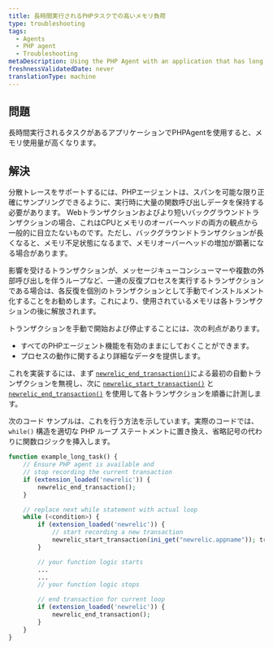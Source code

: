 ```yaml
---
title: 長時間実行されるPHPタスクでの高いメモリ負荷
type: troubleshooting
tags:
  - Agents
  - PHP agent
  - Troubleshooting
metaDescription: Using the PHP Agent with an application that has long running tasks can cause high memory usage.
freshnessValidatedDate: never
translationType: machine
---
```


## 問題

長時間実行されるタスクがあるアプリケーションでPHPAgentを使用すると、メモリ使用量が高くなります。

## 解決

分散トレースをサポートするには、PHPエージェントは、スパンを可能な限り正確にサンプリングできるように、実行時に大量の関数呼び出しデータを保持する必要があります。 Webトランザクションおよびより短いバックグラウンドトランザクションの場合、これはCPUとメモリのオーバーヘッドの両方の観点から一般的に目立たないものです。ただし、バックグラウンドトランザクションが長くなると、メモリ不足状態になるまで、メモリオーバーヘッドの増加が顕著になる場合があります。

影響を受けるトランザクションが、メッセージキューコンシューマーや複数の外部呼び出しを伴うループなど、一連の反復プロセスを実行するトランザクションである場合は、各反復を個別のトランザクションとして手動でインストルメント化することをお勧めします。これにより、使用されているメモリは各トランザクションの後に解放されます。

トランザクションを手動で開始および停止することには、次の利点があります。

* すべてのPHPエージェント機能を有効のままにしておくことができます。
* プロセスの動作に関するより詳細なデータを提供します。

これを実装するには、まず [`newrelic_end_transaction()`](https://docs.newrelic.com/docs/apm/agents/php-agent/php-agent-api/newrelic_end_transaction/)による最初の自動トランザクションを無視し、次に [`newrelic_start_transaction()`](https://docs.newrelic.com/docs/apm/agents/php-agent/php-agent-api/newrelic_start_transaction/) と [`newrelic_end_transaction()`](https://docs.newrelic.com/docs/apm/agents/php-agent/php-agent-api/newrelic_end_transaction/) を使用して各トランザクションを順番に計測します。

次のコード サンプルは、これを行う方法を示しています。実際のコードでは、 `while()` 構造を適切な PHP ループ ステートメントに置き換え、省略記号の代わりに関数ロジックを挿入します。

```php
function example_long_task() {
    // Ensure PHP agent is available and
    // stop recording the current transaction
    if (extension_loaded('newrelic')) { 
        newrelic_end_transaction(); 
    }

    // replace next while statement with actual loop
    while (<condition>) {
        if (extension_loaded('newrelic')) { 
            // start recording a new transaction
            newrelic_start_transaction(ini_get("newrelic.appname")); transaction
        }

        // your function logic starts
        ...
        ...
        // your function logic stops

        // end transaction for current loop
        if (extension_loaded('newrelic')) { 
            newrelic_end_transaction(); 
        }
    }
}
```